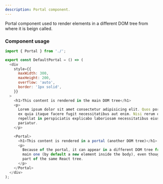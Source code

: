 ```yaml
---
description: Portal component.
---
```


Portal component used to render elements in a different DOM tree from where it
is beign called.

### Component usage

```js
import { Portal } from './';

export const DefaultPortal = () => (
  <div
    style={{
      maxWidth: 300,
      maxHeight: 200,
      overflow: 'auto',
      border: '1px solid',
    }}
  >
    <h1>This content is rendered in the main DOM tree</h1>
    <p>
      Lorem ipsum dolor sit amet consectetur adipisicing elit. Quos porro, est
      ex quia itaque facere fugit necessitatibus aut enim. Nisi rerum quae,
      repellat in perspiciatis explicabo laboriosam necessitatibus eius
      pariatur.
    </p>

    <Portal>
      <h1>This content is rendered in a portal (another DOM tree)</h1>
      <p>
        Because of the portal, it can appear in a different DOM tree from the
        main one (by default a new element inside the body), even though it is
        part of the same React tree.
      </p>
    </Portal>
  </div>
);
```
